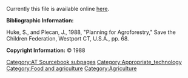 Currently this file is available online [http://www.cd3wd.com/cd3wd_40/JF/419/08-318.pdf here].

'''Bibliographic Information:'''

Huke, S., and Plecan, J., 1988, "Planning for Agroforestry," Save the Children Federation, Westport CT, U.S.A., pp. 68.

'''Copyright Information:''' © 1988


{{DEFAULTSORT:{{SUBPAGENAME}}}} 
[[Category:AT Sourcebook subpages]][[Category:Appropriate_technology]]
[[Category:Food and agriculture]]
[[Category:Agriculture]]